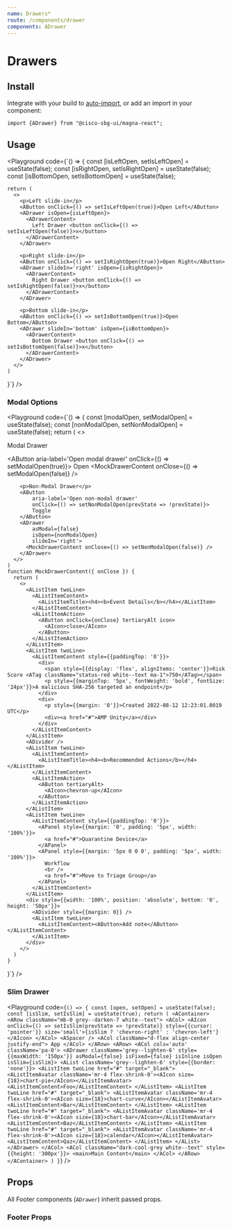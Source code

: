 ```yaml
---
name: Drawers*
route: /components/drawer
components: ADrawer
---
```


# Drawers

## Install

Integrate with your build to [auto-import](/#integrating), or add an import in your component:

```
import {ADrawer} from "@cisco-sbg-ui/magna-react";
```

## Usage

<Playground
  code={`() => {
    const [isLeftOpen, setIsLeftOpen] = useState(false);
    const [isRightOpen, setIsRightOpen] = useState(false);
    const [isBottomOpen, setIsBottomOpen] = useState(false);
    
    return (
      <>
        <p>Left slide-in</p>
        <AButton onClick={() => setIsLeftOpen(true)}>Open Left</AButton>
        <ADrawer isOpen={isLeftOpen}>
          <ADrawerContent>
            Left Drawer <button onClick={() => setIsLeftOpen(false)}>x</button>
          </ADrawerContent>
        </ADrawer>
        
        <p>Right slide-in</p>
        <AButton onClick={() => setIsRightOpen(true)}>Open Right</AButton>
        <ADrawer slideIn='right' isOpen={isRightOpen}>
          <ADrawerContent>
            Right Drawer <button onClick={() => setIsRightOpen(false)}>x</button>
          </ADrawerContent>
        </ADrawer>
        
        <p>Bottom slide-in</p>
        <AButton onClick={() => setIsBottomOpen(true)}>Open Bottom</AButton>
        <ADrawer slideIn='bottom' isOpen={isBottomOpen}>
          <ADrawerContent>
            Bottom Drawer <button onClick={() => setIsBottomOpen(false)}>x</button>
          </ADrawerContent>    
        </ADrawer>
      </>
    )
  }`}
/>

### Modal Options

<Playground
  code={`() => {
    const [modalOpen, setModalOpen] = useState(false);
    const [nonModalOpen, setNonModalOpen] = useState(false);
    return (
      <>
        <p>Modal Drawer</p>
        <AButton
            aria-label='Open modal drawer'
            onClick={() => setModalOpen(true)}>
          Open
        </AButton>
        <ADrawer
            asModal={true}
            isOpen={modalOpen}
            slideIn='right'>
          <MockDrawerContent onClose={() => setModalOpen(false)} />
        </ADrawer>
        
        <p>Non-Modal Drawer</p>
        <AButton
            aria-label='Open non-modal drawer'
            onClick={() => setNonModalOpen(prevState => !prevState)}>
            Toggle
        </AButton>
        <ADrawer
            asModal={false}
            isOpen={nonModalOpen}
            slideIn='right'>
          <MockDrawerContent onClose={() => setNonModalOpen(false)} />
        </ADrawer>
      </>
    )
    function MockDrawerContent({ onClose }) {
      return (
        <>
          <AListItem twoLine>
            <AListItemContent>
              <AListItemTitle><h4><b>Event Details</b></h4></AListItem>
            </AListItemContent>
            <AListItemAction>
              <AButton onClick={onClose} tertiaryAlt icon>
                <AIcon>close</AIcon>
              </AButton>
            </AListItemAction>
          </AListItem>
          <AListItem twoLine>
            <AListItemContent style={{paddingTop: '0'}}>
              <div>
                <span style={{display: 'flex', alignItems: 'center'}}>Risk Score <ATag className="status-red white--text ma-1">750</ATag></span>
                <p style={{marginTop: '5px', fontWeight: 'bold', fontSize: '24px'}}>A malicious SHA-256 targeted an endpoint</p>
              </div>
              <div>
                <p style={{margin: '0'}}>Created 2022-08-12 12:23:01.0019 UTC</p>
                <div><a href="#">AMP Unity</a></div>
              </div>
            </AListItemContent>
          </AListItem>
          <ADivider />
          <AListItem twoLine>
            <AListItemContent>
              <AListItemTitle><h4><b>Recommended Actions</b></h4></AListItem>
            </AListItemContent>
            <AListItemAction>
              <AButton tertiaryAlt>
                <AIcon>chevron-up</AIcon>
              </AButton>
            </AListItemAction>
          </AListItem>
          <AListItem twoLine>
            <AListItemContent style={{paddingTop: '0'}}>
              <APanel style={{margin: '0', padding: '5px', width: '100%'}}>
                <a href="#">Quarantine Device</a>
              </APanel>
              <APanel style={{margin: '5px 0 0 0', padding: '5px', width: '100%'}}>
                Workflow
                <br />
                <a href="#">Move to Triage Group</a>
              </APanel>
            </AListItemContent>
          </AListItem>
          <div style={{width: '100%', position: 'absolute', bottom: '0', height: '50px'}}>
            <ADivider style={{margin: 0}} />
            <AListItem twoLine>
              <AListItemContent><AButton>Add note</AButton></AListItemContent>
            </AListItem>
          </div>
        </>
      )
    }
  }`}
/>

### Slim Drawer

<Playground
  code={`() => {
    const [open, setOpen] = useState(false);
    const [isSlim, setIsSlim] = useState(true);
    return (
      <AContainer>
        <ARow className="mb-0 grey--darken-7 white--text">
          <ACol>
            <AIcon onClick={() => setIsSlim(prevState => !prevState)} style={{cursor: 'pointer'}} size='small'>{isSlim ? 'chevron-right' : 'chevron-left'}</AIcon>
          </ACol>
          <ASpacer />
          <ACol className="d-flex align-center justify-end">
            App
          </ACol>
        </ARow>
        <ARow>
          <ACol cols='auto' className='pa-0'>
            <ADrawer className='grey--lighten-6' style={{maxWidth: '150px'}} asModal={false} isFixed={false} isInline isOpen isSlim={isSlim}>
              <AList className='grey--lighten-6' style={{border: 'none'}}>
                <AListItem twoLine href="#" target="_blank">
                  <AListItemAvatar className='mr-4 flex-shrink-0'><AIcon size={18}>chart-pie</AIcon></AListItemAvatar>
                  <AListItemContent>Foo</AListItemContent>
                </AListItem>
                <AListItem twoLine href="#" target="_blank">
                  <AListItemAvatar className='mr-4 flex-shrink-0'><AIcon size={18}>chart-curve</AIcon></AListItemAvatar>
                  <AListItemContent>Bar</AListItemContent>
                </AListItem>
                <AListItem twoLine href="#" target="_blank">
                  <AListItemAvatar className='mr-4 flex-shrink-0'><AIcon size={18}>chart-bar</AIcon></AListItemAvatar>
                  <AListItemContent>Baz</AListItemContent>
                </AListItem>
                <AListItem twoLine href="#" target="_blank">
                  <AListItemAvatar className='mr-4 flex-shrink-0'><AIcon size={18}>calendar</AIcon></AListItemAvatar>
                  <AListItemContent>Qaz</AListItemContent>
                </AListItem>
              </AList>
            </ADrawer>
          </ACol>
          <ACol className="dark-cool-grey white--text" style={{height: '300px'}}>
            <main>Main Content</main>
          </ACol>
        </ARow>
      </AContainer>
    )
  }`}
/>

## Props

All Footer components (`ADrawer`) inherit passed props.

### Footer Props

<Props of="ADrawer" />
